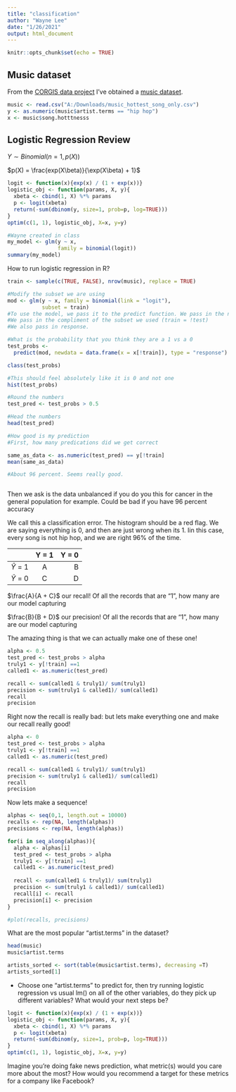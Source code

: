 ```yaml
---
title: "classification"
author: "Wayne Lee"
date: "1/26/2021"
output: html_document
---
```


```r
knitr::opts_chunk$set(echo = TRUE)
```

## Music dataset

From the [CORGIS data project](https://corgis-edu.github.io/corgis/) I've obtained a [music dataset](https://corgis-edu.github.io/corgis/csv/music/).

```r
music <- read.csv("A:/Downloads/music_hottest_song_only.csv")
y <- as.numeric(music$artist.terms == "hip hop")
x <- music$song.hotttnesss
```

## Logistic Regression Review
$Y \sim Binomial(n=1, p(X))$

$p(X) = \frac{exp(X\beta)}{\exp(X\beta) + 1}$

```r
logit <- function(x){exp(x) / (1 + exp(x))}
logistic_obj <- function(params, X, y){
  xbeta <- cbind(1, X) %*% params
  p <- logit(xbeta)
  return(-sum(dbinom(y, size=1, prob=p, log=TRUE)))
}
optim(c(1, 1), logistic_obj, X=x, y=y)


```
```r
#Wayne created in class
my_model <- glm(y ~ x,
                family = binomial(logit))
summary(my_model)
```



How to run logistic regression in R?
```r
train <- sample(c(TRUE, FALSE), nrow(music), replace = TRUE)

#Modify the subset we are using
mod <- glm(y ~ x, family = binomial(link = "logit"),
           subset = train)
#To use the model, we pass it to the predict function. We pass in the new data
#We pass in the compliment of the subset we used (train = !test)
#We also pass in response. 

#What is the probability that you think they are a 1 vs a 0
test_probs <-
  predict(mod, newdata = data.frame(x = x[!train]), type = "response")

class(test_probs)

#This should feel absolutely like it is 0 and not one
hist(test_probs)

#Round the numbers
test_pred <- test_probs > 0.5

#Head the numbers
head(test_pred)

#How good is my prediction
#First, how many predications did we get correct

same_as_data <- as.numeric(test_pred) == y[!train]
mean(same_as_data)

#About 96 percent. Seems really good.



```
Then we ask is the data unbalanced if you do you this for cancer in the general population for example. Could be bad if you have 96 percent accuracy

We call this a classification error. The histogram should be a red flag. We are saying everything is 0, and then are just wrong when its 1. Iin this case, every song is not hip hop, and we are right 96% of the time.



|       | Y = 1 | Y = 0     |
| :---        |    :----:   |          ---: |
| $\hat{Y}$ = 1      | A       | B   |
|  $\hat{Y}$ = 0    | C        | D      |

$\frac{A}{A + C}$ our recall! Of all the records that are "1", how many are our model capturing

$\frac{B}{B + D}$ our precision! Of all the records that are "1", how many are our model capturing

The amazing thing is that we can actually make one of these one!

```r
alpha <- 0.5
test_pred <- test_probs > alpha
truly1 <- y[!train] ==1
called1 <- as.numeric(test_pred)

recall <- sum(called1 & truly1)/ sum(truly1)
precision <- sum(truly1 & called1)/ sum(called1)
recall
precision
```
Right now the recall is really bad: but lets make everything one and make our recall really good!

```r
alpha <- 0
test_pred <- test_probs > alpha
truly1 <- y[!train] ==1
called1 <- as.numeric(test_pred)

recall <- sum(called1 & truly1)/ sum(truly1)
precision <- sum(truly1 & called1)/ sum(called1)
recall
precision

```
Now lets make a sequence!
```r
alphas <- seq(0,1, length.out = 10000)
recalls <- rep(NA, length(alphas))
precisions <- rep(NA, length(alphas))

for(i in seq_along(alphas)){
  alpha <- alphas[i]
  test_pred <- test_probs > alpha
  truly1 <- y[!train] ==1
  called1 <- as.numeric(test_pred)
  
  recall <- sum(called1 & truly1)/ sum(truly1)
  precision <- sum(truly1 & called1)/ sum(called1)
  recall[i] <- recall
  precision[i] <- precision
}

#plot(recalls, precisions)

```
 What are the most popular "artist.terms" in the dataset?



```r

head(music)
music$artist.terms

artists_sorted <- sort(table(music$artist.terms), decreasing =T)
artists_sorted[1]

```

- Choose one "artist.terms" to predict for, then try running logistic regression vs usual lm() on all of the other variables, do they pick up different variables? What would your next steps be?

```r
logit <- function(x){exp(x) / (1 + exp(x))}
logistic_obj <- function(params, X, y){
  xbeta <- cbind(1, X) %*% params
  p <- logit(xbeta)
  return(-sum(dbinom(y, size=1, prob=p, log=TRUE)))
}
optim(c(1, 1), logistic_obj, X=x, y=y)
```


Imagine you're doing fake news prediction, what metric(s) would you care more about the most? How would you recommend a target for these metrics for a company like Facebook?
